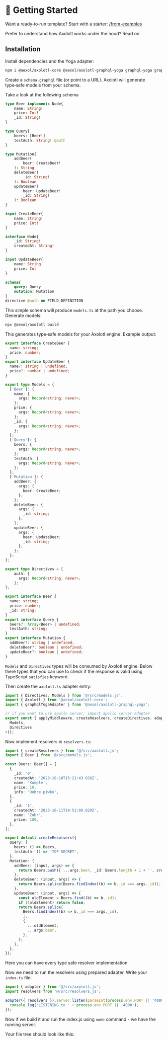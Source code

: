 # 🚀 Getting Started

Want a ready‑to‑run template? Start with a starter: [/from-examples](/from-examples)

Prefer to understand how Axolotl works under the hood? Read on.

## Installation

Install dependencies and the Yoga adapter:

```sh
npm i @aexol/axolotl-core @aexol/axolotl-graphql-yoga graphql-yoga graphql
```

Create a `schema.graphql` file (or point to a URL). Axolotl will generate
type‑safe models from your schema.

Take a look at the following schema
```graphql filename="schema.graphql"
type Beer implements Node{
	name: String!
	price: Int!
	_id: String!
}

type Query{
	beers: [Beer!]
	testAuth: String! @auth
}

type Mutation{
	addBeer(
		beer: CreateBeer!
	): String
	deleteBeer(
		_id: String!
	): Boolean
	updateBeer(
		beer: UpdateBeer!
		_id: String!
	): Boolean
}

input CreateBeer{
	name: String!
	price: Int!
}

interface Node{
	_id: String!
	createdAt: String!
}

input UpdateBeer{
	name: String
	price: Int
}

schema{
    query: Query
    mutation: Mutation
}
directive @auth on FIELD_DEFINITION
```
This simple schema will produce `models.ts` at the path you choose.
Generate models:

```sh
npx @aexol/axolotl build
```
This generates type‑safe models for your Axolotl engine. Example output:
```ts filename="src/models.ts"
export interface CreateBeer {
  name: string;
  price: number;
}
export interface UpdateBeer {
  name?: string | undefined;
  price?: number | undefined;
}

export type Models = {
  ['Beer']: {
    name: {
      args: Record<string, never>;
    };
    price: {
      args: Record<string, never>;
    };
    _id: {
      args: Record<string, never>;
    };
  };
  ['Query']: {
    beers: {
      args: Record<string, never>;
    };
    testAuth: {
      args: Record<string, never>;
    };
  };
  ['Mutation']: {
    addBeer: {
      args: {
        beer: CreateBeer;
      };
    };
    deleteBeer: {
      args: {
        _id: string;
      };
    };
    updateBeer: {
      args: {
        beer: UpdateBeer;
        _id: string;
      };
    };
  };
};

export type Directives = {
    auth: {
      args: Record<string, never>;
    };
};

export interface Beer {
  name: string;
  price: number;
  _id: string;
}
export interface Query {
  beers?: Array<Beer> | undefined;
  testAuth: string;
}
export interface Mutation {
  addBeer?: string | undefined;
  deleteBeer?: boolean | undefined;
  updateBeer?: boolean | undefined;
}
```

`Models` and `Directives` types will be consumed by Axolotl engine. Below there
types that you can use to check if the response is valid using TypeScript
`satisfies` keyword.


Then create the `axolotl.ts` adapter entry:

```ts filename="axolotl.ts"
import { Directives, Models } from '@/src/models.js';
import { Axolotl } from '@aexol/axolotl-core';
import { graphqlYogaAdapter } from '@aexol/axolotl-graphql-yoga';

// if you want to use apollo server, import apollo server adapter
export const { applyMiddleware, createResolvers, createDirectives, adapter } = Axolotl(graphqlYogaAdapter)<
  Models,
  Directives
>();
```

Now implement resolvers in `resolvers.ts`:

```ts filename="resolvers.ts"
import { createResolvers } from '@/src/axolotl.js';
import { Beer } from '@/src/models.js';

const Beers: Beer[] = [
  {
    _id: '0',
    createdAt: '2023-10-10T15:21:43.038Z',
    name: 'Kumple',
    price: 10,
    info: 'Dobre piwko',
  },
  {
    _id: '1',
    createdAt: '2023-10-11T14:51:09.029Z',
    name: 'Zubr',
    price: 100,
  },
];

export default createResolvers({
  Query: {
    beers: () => Beers,
    testAuth: () => 'TOP SECRET',
  },
  Mutation: {
    addBeer: (input, args) => {
      return Beers.push({ ...args.beer, _id: Beers.length + 1 + '', createdAt: new Date().toISOString() });
    },
    deleteBeer: (input, args) => {
      return Beers.splice(Beers.findIndex((b) => b._id === args._id));
    },
    updateBeer: (input, args) => {
      const oldElement = Beers.find((b) => b._id);
      if (!oldElement) return false;
      return Beers.splice(
        Beers.findIndex((b) => b._id === args._id),
        1,
        {
          ...oldElement,
          ...args.beer,
        },
      );
    },
  },
});
```

Here you can have every type safe resolver implementation.

Now we need to run the resolvers using prepared adapter. Write your `index.ts` file.

```ts filename="index.ts"
import { adapter } from '@/src/axolotl.js';
import resolvers from '@/src/resolvers.js';

adapter({ resolvers }).server.listen(parseInt(process.env.PORT || '4000'), () => {
  console.log('LISTENING to ' + process.env.PORT || '4000');
});
```

Now if we build it and run the index.js using `node` command - we have the
running server.

Your file tree should look like this:

 
<FileTree>
  <FileTree.Folder name="src" defaultOpen>
    <FileTree.File name="axolotl.ts" />
    <FileTree.File name="index.ts" />
    <FileTree.File name="models.ts" />
    <FileTree.File name="resolvers.ts" />
  </FileTree.Folder>
  <FileTree.File name="package.json" />
  <FileTree.File name="schema.graphql" />
  <FileTree.File name="tsconfig.json" />
</FileTree>
